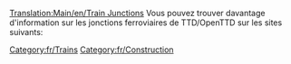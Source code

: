 [[Translation:Main/en/Train Junctions]]
{{en/-}}
Vous pouvez trouver davantage d'information sur les jonctions ferroviaires de TTD/OpenTTD sur les sites suivants:
{{:Liens/Jonctions ferroviaires/Fr}}

[[Category:fr/Trains]]
[[Category:fr/Construction]]